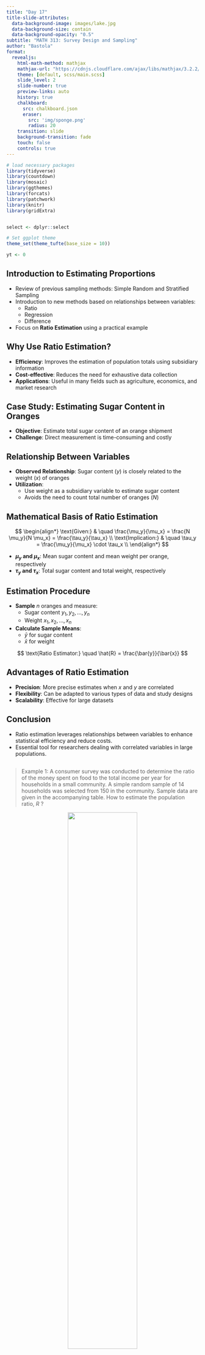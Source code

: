 ```yaml
---
title: "Day 17"
title-slide-attributes:
  data-background-image: images/lake.jpg
  data-background-size: contain
  data-background-opacity: "0.5"
subtitle: "MATH 313: Survey Design and Sampling"
author: "Bastola"
format:
  revealjs:
    html-math-method: mathjax
    mathjax-url: "https://cdnjs.cloudflare.com/ajax/libs/mathjax/3.2.2/MathJax.js"
    theme: [default, scss/main.scss]
    slide_level: 2
    slide-number: true
    preview-links: auto
    history: true
    chalkboard: 
      src: chalkboard.json
      eraser:
        src: 'img/sponge.png'
        radius: 20
    transition: slide
    background-transition: fade    
    touch: false
    controls: true
---
```


```r
# load necessary packages
library(tidyverse)
library(countdown)
library(mosaic)
library(ggthemes)
library(forcats)
library(patchwork)
library(knitr)
library(gridExtra)


select <- dplyr::select

# Set ggplot theme
theme_set(theme_tufte(base_size = 10))

yt <- 0
```

## Introduction to Estimating Proportions {.font80}

::: cle15

- Review of previous sampling methods: Simple Random and Stratified Sampling
- Introduction to new methods based on relationships between variables:
  - Ratio
  - Regression
  - Difference
- Focus on **Ratio Estimation** using a practical example
:::


## Why Use Ratio Estimation? {.font80}

::: cle14

- **Efficiency**: Improves the estimation of population totals using subsidiary information
- **Cost-effective**: Reduces the need for exhaustive data collection
- **Applications**: Useful in many fields such as agriculture, economics, and market research
:::

## Case Study: Estimating Sugar Content in Oranges {.font80}


::: cle12

- **Objective**: Estimate total sugar content of an orange shipment
- **Challenge**: Direct measurement is time-consuming and costly
:::

## Relationship Between Variables {.font80}


::: cle11

- **Observed Relationship**: Sugar content ($y$) is closely related to the weight ($x$) of oranges
- **Utilization**:
  - Use weight as a subsidiary variable to estimate sugar content
  - Avoids the need to count total number of oranges ($N$)
:::
 
## Mathematical Basis of Ratio Estimation {.font80}


::: cle6

$$
\begin{align*}
\text{Given:} & \quad \frac{\mu_y}{\mu_x} = \frac{N \mu_y}{N \mu_x} = \frac{\tau_y}{\tau_x} \\
\text{Implication:} & \quad \tau_y = \frac{\mu_y}{\mu_x} \cdot \tau_x \\
\end{align*}
$$

- **$\mu_y$ and $\mu_x$**: Mean sugar content and mean weight per orange, respectively
- **$\tau_y$ and $\tau_x$**: Total sugar content and total weight, respectively
:::

## Estimation Procedure {.font80}


::: cle7

- **Sample** $n$ oranges and measure:
  - Sugar content $y_1, y_2, \ldots, y_n$
  - Weight $x_1, x_2, \ldots, x_n$
- **Calculate Sample Means**:
  - $\bar{y}$ for sugar content
  - $\bar{x}$ for weight

$$
\text{Ratio Estimator:} \quad \hat{R} = \frac{\bar{y}}{\bar{x}}
$$
:::

## Advantages of Ratio Estimation {.font80}


::: cle12

- **Precision**: More precise estimates when $x$ and $y$ are correlated
- **Flexibility**: Can be adapted to various types of data and study designs
- **Scalability**: Effective for large datasets
:::

## Conclusion {.font80}


::: cle10

- Ratio estimation leverages relationships between variables to enhance statistical efficiency and reduce costs.
- Essential tool for researchers dealing with correlated variables in large populations.
:::


## {.font60}

> Example 1: A consumer survey was conducted to determine the ratio of the money spent on food to the total income per year for households in a small community. A simple random sample of 14 households was selected from 150 in the community. Sample data are given in the accompanying table. How to estimate the population ratio, $R$ ?

<center>
![](images/Day17Ex1.png){width=60%}
</center>


##

## {.font60}


> Example 2: An advertising firm is concerned about the effect of a new regional promotional campaign on the total dollar sales for a particular product. A simple random sample of $n=20$ stores is drawn from the regional stores in which the product is sold. Quarterly sales data are obtained for the current three-month period and the three-month period prior to the new campaign. How to estimate the change?

<center>
![](images/Day17Ex2.png){width=60%}
</center>

##
